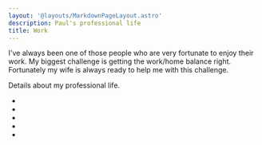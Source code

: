 ```yaml
---
layout: '@layouts/MarkdownPageLayout.astro'
description: Paul's professional life
title: Work
---
```



I've always been one of those people who are very fortunate to enjoy their work.  My biggest challenge is getting the work/home balance right.  Fortunately my wife is always ready to help me with this challenge.

Details about my professional life.

* <Link url={currentMotifMarketsPage.url} text="Managing director at Motif Markets" />
* <Link url={currentProductivityExchangePage.url} text="CEO of The Productivity Exchange" />
* <Link url={historyPage.url} text="Previous jobs" />
* <Link url={directorshipsPage.url} text="Directorships" />
* <Link url={bioPage.url} text="Bio" />

